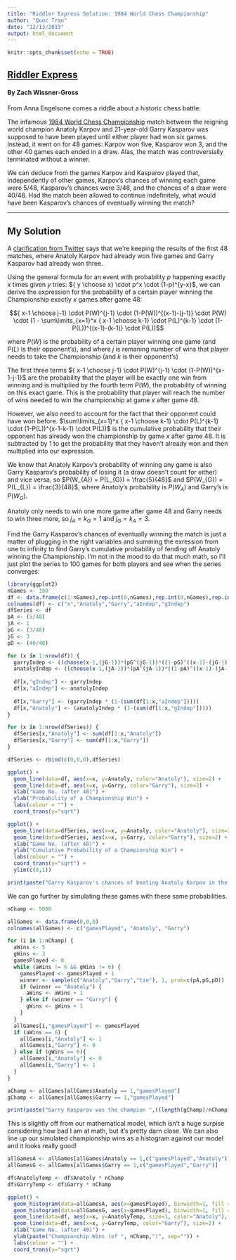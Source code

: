 ```yaml
---
title: "Riddler Express Solution: 1984 World Chess Championship"
author: "Quoc Tran"
date: "12/13/2019"
output: html_document
---
```


```r
knitr::opts_chunk$set(echo = TRUE)
```

## [Riddler Express](https://fivethirtyeight.com/features/can-you-solve-a-particularly-prismatic-puzzle/)

#### By Zach Wissner-Gross

From Anna Engelsone comes a riddle about a historic chess battle:

The infamous [1984 World Chess Championship](https://www.chess.com/article/view/clash-of-champions-kasparov-karpov) match between the reigning world champion Anatoly Karpov and 21-year-old Garry Kasparov was supposed to have been played until either player had won six games. Instead, it went on for 48 games: Karpov won five, Kasparov won 3, and the other 40 games each ended in a draw. Alas, the match was controversially terminated without a winner.

We can deduce from the games Karpov and Kasparov played that, independently of other games, Karpov’s chances of winning each game were 5/48, Kasparov’s chances were 3/48, and the chances of a draw were 40/48. Had the match been allowed to continue indefinitely, what would have been Kasparov’s chances of eventually winning the match?

***

## My Solution

A [clarification from Twitter](https://twitter.com/xaqwg/status/1205641503487463424?s=20) says that we're keeping the results of the first 48 matches, where Anatoly Karpov had already won five games and Garry Kasparov had already won three. 

Using the general formula for an event with probability $p$ happening exactly $x$ times given $y$ tries: ${ y \choose x} \cdot p^x \cdot (1-p)^{y-x}$, we can derive the expression for the probability of a certain player winning the Championship exactly $x$ games after game 48:

$${ x-1 \choose j-1} \cdot P(W)^{j-1} \cdot (1-P(W))^{(x-1)-(j-1)} \cdot P(W) \cdot (1 - \sum\limits_{x=1}^x { x-1 \choose k-1} \cdot P(L)^{k-1} \cdot (1-P(L))^{(x-1)-(k-1)} \cdot P(L))$$

where $P(W)$ is the probability of a certain player winning one game (and $P(L)$ is their opponent's), and where $j$ is remaning number of wins that player needs to take the Championship (and $k$ is their opponent's)

The first three terms ${ x-1 \choose j-1} \cdot P(W)^{j-1} \cdot (1-P(W))^{x-1-j-1}$ are the probability that the player will be exactly one win from winning and is multiplied by the fourth term $P(W)$, the probability of winning on this exact game. This is the probability that player will reach the number of wins needed to win the championship at game $x$ after game 48.

However, we also need to account for the fact that their opponent could have won before. $\sum\limits_{x=1}^x { x-1 \choose k-1} \cdot P(L)^{k-1} \cdot (1-P(L))^{x-1-k-1} \cdot P(L))$ is the cumulative probability that their opponent has already won the championship by game $x$ after game 48. It is subtracted by $1$ to get the probability that they haven't already won and then multiplied into our expression.

We know that Anatoly Karpov's probability of winning any game is also Garry Kasparov's probability of losing it (a draw doesn't count for either) and vice versa, so $P(W_{A}) = P(L_{G}) = \frac{5}{48}$ and $P(W_{G}) = P(L_{L}) = \frac{3}{48}$, where Anatoly's probability is $P(W_{A})$ and Garry's is $P(W_{G})$.

Anatoly only needs to win one more game after game 48 and Garry needs to win three more, so $j_{A} = k_{G} = 1$ and $j_{G} = k_{A} = 3$.

Find the Garry Kasparov's chances of eventually winning the match is just a matter of plugging in the right variables and summing the exression from one to infinity to find Garry's cumulative probability of fending off Anatoly winning the Championship. I'm not in the mood to do that much math, so I'll just plot the series to 100 games for both players and see when the series converges:

```r
library(ggplot2)
nGames <- 100
df <- data.frame(c(1:nGames),rep.int(0,nGames),rep.int(0,nGames),rep.int(0,nGames),rep.int(0,nGames))
colnames(df) <- c("x","Anatoly","Garry","aIndep","gIndep")
dfSeries <- df
pA <- (5/48)
jA <- 1
pG <- (3/48)
jG <- 3
pD <- (40/48)

for (x in 1:nrow(df)) {
  garryIndep <- ((choose(x-1,(jG-1))*(pG^(jG-1))*((1-pG)^((x-1)-(jG-1))))*pG)
  anatolyIndep <- ((choose(x-1,(jA-1))*(pA^(jA-1))*((1-pA)^((x-1)-(jA-1))))*pA)
  
  df[x,"gIndep"] <- garryIndep
  df[x,"aIndep"] <- anatolyIndep
  
  df[x,"Garry"] <- (garryIndep * (1-(sum(df[1:x,"aIndep"]))))
  df[x,"Anatoly"] <- (anatolyIndep * (1-(sum(df[1:x,"gIndep"]))))
}

for (x in 1:nrow(dfSeries)) {
  dfSeries[x,"Anatoly"] <- sum(df[1:x,"Anatoly"])
  dfSeries[x,"Garry"] <- sum(df[1:x,"Garry"])
}

dfSeries <- rbind(c(0,0,0),dfSeries)

ggplot() +
  geom_line(data=df, aes(x=x, y=Anatoly, color="Anatoly"), size=2) + 
  geom_line(data=df, aes(x=x, y=Garry, color="Garry"), size=2) +
  xlab("Game No. (after 48)") +
  ylab("Probability of a Championship Win") +
  labs(colour = "") +
  coord_trans(y="sqrt")

ggplot() +
  geom_line(data=dfSeries, aes(x=x, y=Anatoly, color="Anatoly"), size=2) + 
  geom_line(data=dfSeries, aes(x=x, y=Garry, color="Garry"), size=2) +
  xlab("Game No. (after 48)") +
  ylab("Cumulative Probability of a Championship Win") +
  labs(colour = "") +
  coord_trans(y="sqrt") +
  ylim(c(0,1))

print(paste("Garry Kasparov's chances of beating Anatoly Karpov in the Championship converge to ", round(dfSeries$Garry[101], digits=4), ".", sep=""))
```

We can go further by simulating these games with these same probabilities.

```r
nChamp <- 5000

allGames <- data.frame(0,0,0)
colnames(allGames) <- c("gamesPlayed", "Anatoly", "Garry")

for (i in 1:nChamp) {
  aWins <- 5
  gWins <- 3
  gamesPlayed <- 0
  while (aWins != 6 && gWins != 6) {
    gamesPlayed <- gamesPlayed + 1
    winner <- sample(c("Anatoly","Garry","tie"), 1, prob=c(pA,pG,pD))
    if (winner == "Anatoly") {
      aWins <- aWins + 1
    } else if (winner == "Garry") {
      gWins <- gWins + 1
    }
  }
  allGames[i,"gamesPlayed"] <- gamesPlayed
  if (aWins == 6) {
    allGames[i,"Anatoly"] <- 1
    allGames[i,"Garry"] <- 0
  } else if (gWins == 6){
    allGames[i,"Anatoly"] <- 0
    allGames[i,"Garry"] <- 1
  }
}

aChamp <- allGames[allGames$Anatoly == 1,"gamesPlayed"]
gChamp <- allGames[allGames$Garry == 1,"gamesPlayed"]

print(paste("Garry Kasparov was the champion ",((length(gChamp)/nChamp)*100),"% of the time.", sep=""))
```

This is slightly off from our mathematical model, which isn't a huge surpise considering how bad I am at math, but it's pretty darn close. We can also line up our simulated championship wins as a histogram against our model and it looks really good!

```r
allGamesA <- allGames[allGames$Anatoly == 1,c("gamesPlayed","Anatoly")]
allGamesG <- allGames[allGames$Garry == 1,c("gamesPlayed","Garry")]

df$AnatolyTemp <- df$Anatoly * nChamp
df$GarryTemp <- df$Garry * nChamp

ggplot() + 
  geom_histogram(data=allGamesA, aes(x=gamesPlayed), binwidth=1, fill = "red", alpha = 1) +
  geom_histogram(data=allGamesG, aes(x=gamesPlayed), binwidth=1, fill = "blue", alpha = 1) +
  geom_line(data=df, aes(x=x, y=AnatolyTemp, size=1, color="Anatoly"), size=2) + 
  geom_line(data=df, aes(x=x, y=GarryTemp, color="Garry"), size=2) +
  xlab("Game No. (after 48)") +
  ylab(paste("Championship Wins (of ", nChamp,")", sep="")) +
  labs(colour = "") +
  coord_trans(y="sqrt")
```

